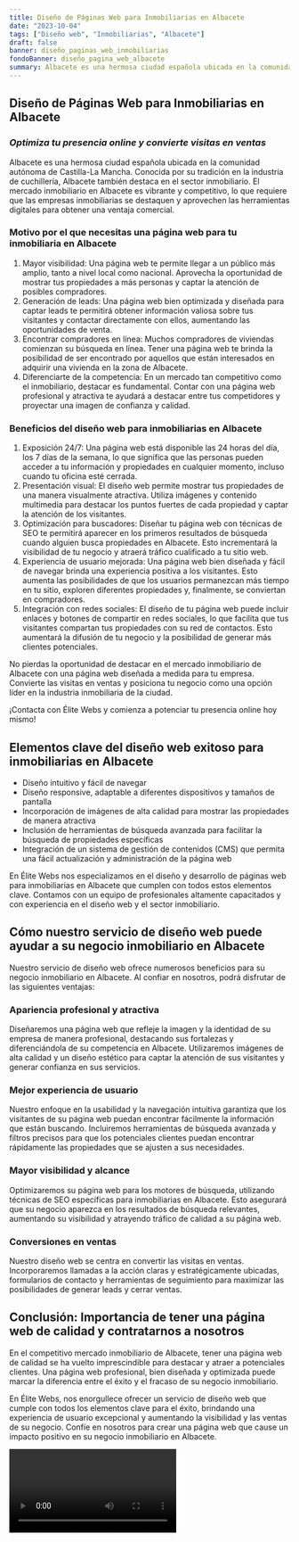 ```yaml
---
title: Diseño de Páginas Web para Inmobiliarias en Albacete
date: "2023-10-04"
tags: ["Diseño web", "Inmobiliarias", "Albacete"]
draft: false
banner: diseño_paginas_web_inmobiliarias
fondoBanner: diseño_pagina_web_albacete
summary: Albacete es una hermosa ciudad española ubicada en la comunidad autónoma de CastillaLa Mancha. Conocida por su tradición en la industria de cuchillería, Albacete también destaca en el sector inmobiliario. El mercado inmobiliario en Albacete es vibrante y competitivo, lo que requiere que las empresas inmobiliarias se destaquen y aprovechen las herramientas digitales para obtener una ventaja comercial.
---
```



## **Diseño de Páginas Web para Inmobiliarias en Albacete**

### _Optimiza tu presencia online y convierte visitas en ventas_

Albacete es una hermosa ciudad española ubicada en la comunidad autónoma de Castilla-La Mancha. Conocida por su tradición en la industria de cuchillería, Albacete también destaca en el sector inmobiliario. El mercado inmobiliario en Albacete es vibrante y competitivo, lo que requiere que las empresas inmobiliarias se destaquen y aprovechen las herramientas digitales para obtener una ventaja comercial.

### **Motivo por el que necesitas una página web para tu inmobiliaria en Albacete**

1. Mayor visibilidad: Una página web te permite llegar a un público más amplio, tanto a nivel local como nacional. Aprovecha la oportunidad de mostrar tus propiedades a más personas y captar la atención de posibles compradores.
2. Generación de leads: Una página web bien optimizada y diseñada para captar leads te permitirá obtener información valiosa sobre tus visitantes y contactar directamente con ellos, aumentando las oportunidades de venta.
3. Encontrar compradores en línea: Muchos compradores de viviendas comienzan su búsqueda en línea. Tener una página web te brinda la posibilidad de ser encontrado por aquellos que están interesados en adquirir una vivienda en la zona de Albacete.
4. Diferenciarte de la competencia: En un mercado tan competitivo como el inmobiliario, destacar es fundamental. Contar con una página web profesional y atractiva te ayudará a destacar entre tus competidores y proyectar una imagen de confianza y calidad.

### **Beneficios del diseño web para inmobiliarias en Albacete**

1. Exposición 24/7: Una página web está disponible las 24 horas del día, los 7 días de la semana, lo que significa que las personas pueden acceder a tu información y propiedades en cualquier momento, incluso cuando tu oficina esté cerrada.
2. Presentación visual: El diseño web permite mostrar tus propiedades de una manera visualmente atractiva. Utiliza imágenes y contenido multimedia para destacar los puntos fuertes de cada propiedad y captar la atención de los visitantes.
3. Optimización para buscadores: Diseñar tu página web con técnicas de SEO te permitirá aparecer en los primeros resultados de búsqueda cuando alguien busca propiedades en Albacete. Esto incrementará la visibilidad de tu negocio y atraerá tráfico cualificado a tu sitio web.
4. Experiencia de usuario mejorada: Una página web bien diseñada y fácil de navegar brinda una experiencia positiva a los visitantes. Esto aumenta las posibilidades de que los usuarios permanezcan más tiempo en tu sitio, exploren diferentes propiedades y, finalmente, se conviertan en compradores.
5. Integración con redes sociales: El diseño de tu página web puede incluir enlaces y botones de compartir en redes sociales, lo que facilita que tus visitantes compartan tus propiedades con su red de contactos. Esto aumentará la difusión de tu negocio y la posibilidad de generar más clientes potenciales.

No pierdas la oportunidad de destacar en el mercado inmobiliario de Albacete con una página web diseñada a medida para tu empresa. Convierte las visitas en ventas y posiciona tu negocio como una opción líder en la industria inmobiliaria de la ciudad.

¡Contacta con Élite Webs y comienza a potenciar tu presencia online hoy mismo!

<GifSeo />

<Cta />

## Elementos clave del diseño web exitoso para inmobiliarias en Albacete

- Diseño intuitivo y fácil de navegar
- Diseño responsive, adaptable a diferentes dispositivos y tamaños de pantalla
- Incorporación de imágenes de alta calidad para mostrar las propiedades de manera atractiva
- Inclusión de herramientas de búsqueda avanzada para facilitar la búsqueda de propiedades específicas
- Integración de un sistema de gestión de contenidos (CMS) que permita una fácil actualización y administración de la página web

En Élite Webs nos especializamos en el diseño y desarrollo de páginas web para inmobiliarias en Albacete que cumplen con todos estos elementos clave. Contamos con un equipo de profesionales altamente capacitados y con experiencia en el diseño web y el sector inmobiliario.

## Cómo nuestro servicio de diseño web puede ayudar a su negocio inmobiliario en Albacete

Nuestro servicio de diseño web ofrece numerosos beneficios para su negocio inmobiliario en Albacete. Al confiar en nosotros, podrá disfrutar de las siguientes ventajas:

### Apariencia profesional y atractiva

Diseñaremos una página web que refleje la imagen y la identidad de su empresa de manera profesional, destacando sus fortalezas y diferenciándola de su competencia en Albacete. Utilizaremos imágenes de alta calidad y un diseño estético para captar la atención de sus visitantes y generar confianza en sus servicios.

### Mejor experiencia de usuario

Nuestro enfoque en la usabilidad y la navegación intuitiva garantiza que los visitantes de su página web puedan encontrar fácilmente la información que están buscando. Incluiremos herramientas de búsqueda avanzada y filtros precisos para que los potenciales clientes puedan encontrar rápidamente las propiedades que se ajusten a sus necesidades.

### Mayor visibilidad y alcance

Optimizaremos su página web para los motores de búsqueda, utilizando técnicas de SEO específicas para inmobiliarias en Albacete. Esto asegurará que su negocio aparezca en los resultados de búsqueda relevantes, aumentando su visibilidad y atrayendo tráfico de calidad a su página web.

### Conversiones en ventas

Nuestro diseño web se centra en convertir las visitas en ventas. Incorporaremos llamadas a la acción claras y estratégicamente ubicadas, formularios de contacto y herramientas de seguimiento para maximizar las posibilidades de generar leads y cerrar ventas.

## Conclusión: Importancia de tener una página web de calidad y contratarnos a nosotros

En el competitivo mercado inmobiliario de Albacete, tener una página web de calidad se ha vuelto imprescindible para destacar y atraer a potenciales clientes. Una página web profesional, bien diseñada y optimizada puede marcar la diferencia entre el éxito y el fracaso de su negocio inmobiliario.

En Élite Webs, nos enorgullece ofrecer un servicio de diseño web que cumple con todos los elementos clave para el éxito, brindando una experiencia de usuario excepcional y aumentando la visibilidad y las ventas de su negocio. Confíe en nosotros para crear una página web que cause un impacto positivo en su negocio inmobiliario en Albacete.

<Video />

<CtaBot job="Inmobiliarias" city="Albacete" />

<Gmaps query="Albacete+españa+maps" />
